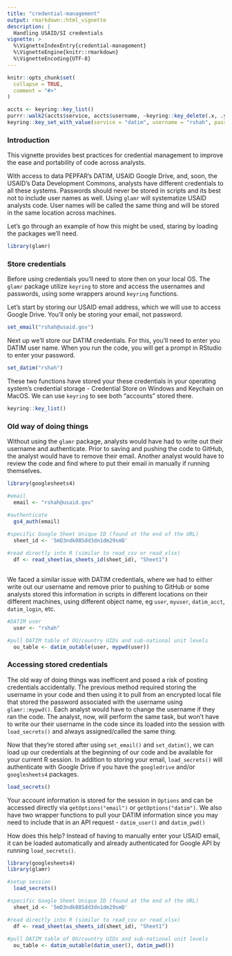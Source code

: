 ```yaml
---
title: "credential-management"
output: rmarkdown::html_vignette
description: |
  Handling USAID/SI credentials
vignette: >
  %\VignetteIndexEntry{credential-management}
  %\VignetteEngine{knitr::rmarkdown}
  %\VignetteEncoding{UTF-8}
---
```


```r
knitr::opts_chunk$set(
  collapse = TRUE,
  comment = "#>"
)
```

```r
accts <- keyring::key_list()
purrr::walk2(accts$service, accts$username, ~keyring::key_delete(.x, .y))
keyring::key_set_with_value(service = "datim", username = "rshah", password = "admin")
```

### Introduction

This vignette provides best practices for credential management to improve the ease and portability of code across analysts. 

With access to data PEPFAR's DATIM, USAID Google Drive, and, soon, the USAID's Data Development Commons, analysts have different credentials to all these systems. Passwords should never be stored in scripts and its best not to include user names as well. Using `glamr` will systematize USAID analysts code. User names will be called the same thing and will be stored in the same location across machines.

Let's go through an example of how this might be used, staring by loading the packages we'll need.

```r
library(glamr)
```

### Store credentials

Before using credentials you'll need to store then on your local OS. The `glamr` package utilize `keyring` to store and access the usernames and passwords, using some wrappers around `keyring` functions.

Let's start by storing our USAID email address, which we will use to access Google Drive. You'll only be storing your email, not password.

```r
set_email("rshah@usaid.gov")
```

Next up we'll store our DATIM credentials. For this, you'll need to enter you DATIM user name. When you run the code, you will get a prompt in RStudio to enter your password. 

```r
set_datim("rshah")
```

These two functions have stored your these credentials in your operating system’s credential storage - Credential Store on Windows and Keychain on MacOS. We can use `keyring` to see both "accounts" stored there.

```r
keyring::key_list()
```

### Old way of doing things

Without using the `glamr` package, analysts would have had to write out their username and authenticate. Prior to saving and pushing the code to GitHub, the analyst would have to remove their email. Another analyst would have to review the code and find where to put their email in manually if running themselves.

```r
library(googlesheets4)

#email
  email <- "rshah@usaid.gov"

#authenticate
  gs4_auth(email)

#specific Google Sheet Unique ID (found at the end of the URL)
  sheet_id <- '5mD3ndk08Sdd3dn1dm29smD'
  
#read directly into R (similar to read_csv or read_xlsx)
  df <- read_sheet(as_sheets_id(sheet_id), "Sheet1")
  
```

We faced a similar issue with DATIM credentials, where we had to either write out our username and remove prior to pushing to GitHub or some analysts stored this information in scripts in different locations on their different machines, using different object name, eg `user`, `myuser`, `datim_acct`, `datim_login`, etc.

```r
#DATIM user
  user <- "rshah"

#pull DATIM table of OU/country UIDs and sub-national unit levels
  ou_table <- datim_outable(user, mypwd(user))
```

### Accessing stored credentials

The old way of doing things was inefficent and posed a risk of posting credentials accidentally. The previous method required storing the username in your code and then using it to pull from an encrypted local file that stored the password associated with the username using `glamr::mypwd()`. Each analyst would have to change the username if they ran the code. The analyst, now, will perform the same task, but won't have to write our their username in the code since its loaded into the session with `load_secrets()` and always assigned/called the same thing. 

Now that they're stored after using `set_email()` and `set_datim()`, we can load up our credentials at the beginning of our code and be available for your current R session. In addition to storing your email, `load_secrets()` will authenticate with Google Drive if you have the `googledrive` and/or `googlesheets4` packages.

```r
load_secrets()
```

Your account information is stored for the session in `Options` and can be accessed directly via `getOptions("email")` or `getOptions("datim")`. We also have two wrapper functions to pull your DATIM information since you may need to include that in an API request - `datim_user()` and `datim_pwd()`

How does this help? Instead of having to manually enter your USAID email, it can be loaded automatically and already authenticated for Google API by running `load_secrets()`. 


```r
library(googlesheets4)
library(glamr)

#setup session
  load_secrets()

#specific Google Sheet Unique ID (found at the end of the URL)
  sheet_id <- '5mD3ndk08Sdd3dn1dm29smD'

#read directly into R (similar to read_csv or read_xlsx)
  df <- read_sheet(as_sheets_id(sheet_id), "Sheet1")
  
#pull DATIM table of OU/country UIDs and sub-national unit levels
  ou_table <- datim_outable(datim_user(), datim_pwd())
```
